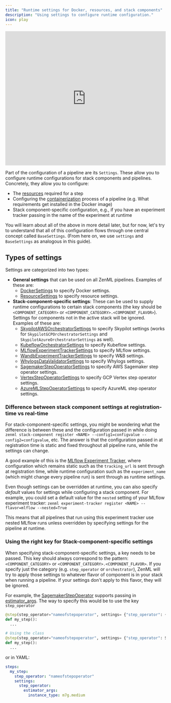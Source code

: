 ```yaml
---
title: "Runtime settings for Docker, resources, and stack components"
description: "Using settings to configure runtime configuration."
icon: play
---
```


<Frame caption="Stack Component Config vs Settings in ZenML">
  <iframe width="100%" height="420" src="https://www.youtube.com/embed/AdwW6DlCWFE?si=A2Fo_56EcsmZ9SqM" title="YouTube video player" frameborder="0" allow="accelerometer; autoplay; clipboard-write; encrypted-media; gyroscope; picture-in-picture; web-share" referrerpolicy="strict-origin-when-cross-origin" allowfullscreen></iframe>
</Frame>

Part of the configuration of a pipeline are its `Settings`. These allow you to configure runtime configurations for stack components and pipelines. Concretely, they allow you to configure:

* The [resources](/versions/0.66.0/how-to/training-with-gpus#specify-resource-requirements-for-steps) required for a step
* Configuring the [containerization](/versions/0.66.0/how-to/customize-docker-builds) process of a pipeline (e.g. What requirements get installed in the Docker image)
* Stack component-specific configuration, e.g., if you have an experiment tracker passing in the name of the experiment at runtime

You will learn about all of the above in more detail later, but for now, let's try to understand that all of this configuration flows through one central concept called `BaseSettings`. (From here on, we use `settings` and `BaseSettings` as analogous in this guide).

## Types of settings

Settings are categorized into two types:

* **General settings** that can be used on all ZenML pipelines. Examples of these are:
   * [DockerSettings](/versions/0.66.0/how-to/customize-docker-builds) to specify Docker settings.
   * [ResourceSettings](/versions/0.66.0/how-to/training-with-gpus) to specify resource settings.
* **Stack-component-specific settings**: These can be used to supply runtime configurations to certain stack components (the key should be `<COMPONENT_CATEGORY>` or `<COMPONENT_CATEGORY>.<COMPONENT_FLAVOR>`). Settings for components not in the active stack will be ignored. Examples of these are:
   * [SkypilotAWSOrchestratorSettings](https://sdkdocs.zenml.io/latest/integration%5Fcode%5Fdocs/integrations-skypilot%5Faws/#zenml.integrations.skypilot%5Faws.flavors.skypilot%5Forchestrator%5Faws%5Fvm%5Fflavor.SkypilotAWSOrchestratorSettings) to specify Skypilot settings (works for `SkypilotGCPOrchestratorSettings` and `SkypilotAzureOrchestratorSettings` as well).
   * [KubeflowOrchestratorSettings](https://sdkdocs.zenml.io/latest/integration%5Fcode%5Fdocs/integrations-kubeflow/#zenml.integrations.kubeflow.flavors.kubeflow%5Forchestrator%5Fflavor.KubeflowOrchestratorSettings) to specify Kubeflow settings.
   * [MLflowExperimentTrackerSettings](https://sdkdocs.zenml.io/latest/integration%5Fcode%5Fdocs/integrations-mlflow/#zenml.integrations.mlflow.flavors.mlflow%5Fexperiment%5Ftracker%5Fflavor.MLFlowExperimentTrackerSettings) to specify MLflow settings.
   * [WandbExperimentTrackerSettings](https://sdkdocs.zenml.io/latest/integration%5Fcode%5Fdocs/integrations-wandb/#zenml.integrations.wandb.flavors.wandb%5Fexperiment%5Ftracker%5Fflavor.WandbExperimentTrackerSettings) to specify W&B settings.
   * [WhylogsDataValidatorSettings](https://sdkdocs.zenml.io/latest/integration%5Fcode%5Fdocs/integrations-whylogs/#zenml.integrations.whylogs.flavors.whylogs%5Fdata%5Fvalidator%5Fflavor.WhylogsDataValidatorSettings) to specify Whylogs settings.
   * [SagemakerStepOperatorSettings](https://sdkdocs.zenml.io/latest/integration%5Fcode%5Fdocs/integrations-aws/#zenml.integrations.aws.flavors.sagemaker%5Fstep%5Foperator%5Fflavor.SagemakerStepOperatorSettings) to specify AWS Sagemaker step operator settings.
   * [VertexStepOperatorSettings](https://sdkdocs.zenml.io/latest/integration%5Fcode%5Fdocs/integrations-gcp/#zenml.integrations.gcp.flavors.vertex%5Fstep%5Foperator%5Fflavor.VertexStepOperatorSettings) to specify GCP Vertex step operator settings.
   * [AzureMLStepOperatorSettings](https://sdkdocs.zenml.io/latest/integration%5Fcode%5Fdocs/integrations-azure/#zenml.integrations.azure.flavors.azureml%5Fstep%5Foperator%5Fflavor.AzureMLStepOperatorSettings) to specify AzureML step operator settings.

### Difference between stack component settings at registration-time vs real-time

For stack-component-specific settings, you might be wondering what the difference is between these and the configuration passed in while doing `zenml stack-component register <NAME> --config1=configvalue --config2=configvalue`, etc. The answer is that the configuration passed in at registration time is static and fixed throughout all pipeline runs, while the settings can change.

A good example of this is the [MLflow Experiment Tracker](/stack-components/experiment-trackers/mlflow), where configuration which remains static such as the `tracking_url` is sent through at registration time, while runtime configuration such as the `experiment_name` (which might change every pipeline run) is sent through as runtime settings.

Even though settings can be overridden at runtime, you can also specify _default_ values for settings while configuring a stack component. For example, you could set a default value for the `nested` setting of your MLflow experiment tracker: `zenml experiment-tracker register <NAME> --flavor=mlflow --nested=True`

This means that all pipelines that run using this experiment tracker use nested MLflow runs unless overridden by specifying settings for the pipeline at runtime.

### Using the right key for Stack-component-specific settings

When specifying stack-component-specific settings, a key needs to be passed. This key should always correspond to the pattern: `<COMPONENT_CATEGORY>` or `<COMPONENT_CATEGORY>.<COMPONENT_FLAVOR>`. If you specify just the category (e.g. `step_operator` or `orchestrator`), ZenML will try to apply those settings to whatever flavor of component is in your stack when running a pipeline. If your settings don't apply to this flavor, they will be ignored.

For example, the [SagemakerStepOperator](/stack-components/step-operators/sagemaker) supports passing in [estimator\_args](https://sdkdocs.zenml.io/latest/integration%5Fcode%5Fdocs/integrations-aws/#zenml.integrations.aws.flavors.sagemaker%5Fstep%5Foperator%5Fflavor.SagemakerStepOperatorSettings). The way to specify this would be to use the key `step_operator`


```py
@step(step_operator="nameofstepoperator", settings= {"step_operator": {"estimator_args": {"instance_type": "m7g.medium"}}})
def my_step():
  ...

# Using the class
@step(step_operator="nameofstepoperator", settings= {"step_operator": SagemakerStepOperatorSettings(instance_type="m7g.medium")})
def my_step():
  ...
```

or in YAML:


```yaml
steps:
  my_step:
    step_operator: "nameofstepoperator"
    settings:
      step_operator:
        estimator_args:
          instance_type: m7g.medium
```
